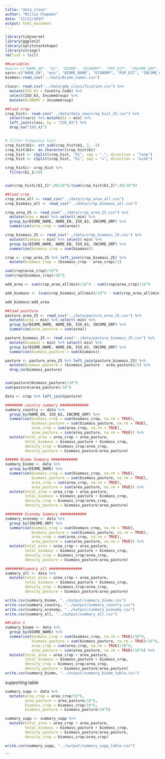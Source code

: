 ```yaml
---
title: "data_clean"
author: "Millie Chapman"
date: "12/21/2019"
output: html_document
---
```


```r
library(tidyverse)
library(ggplot2)
library(splitstackshape)
library(stringr)
rm(list = ls())
```

```r
##variables
#vars<-c("NAME_EN", "b1", "BIOME", "ECONOMY", "POP_EST", "INCOME_GRP", "ISO_A3")
vars<-c("NAME_EN", "min", "BIOME_NAME", "ECONOMY", "POP_EST", "INCOME_GRP", "ISO_A3")
biomes<-read_csv("../data/Biome_names.csv")

class<- read.csv("../data/gdp_classification.csv") %>%
  mutate(ISO_A3 = Country.Code) %>%
  select(ISO_A3, IncomeGroup) %>%
  mutate(ECONOMY = IncomeGroup) 
```

```r
##load crop
crop_hist<- read.csv("../data/data_new/crop_hist_25.csv") %>%
  select(vars) %>% mutate(b1 = min) %>%
  left_join(class, by = "ISO_A3") %>%
  drop_na("ISO_A3")
  

# filter frequency hist
crop_hist$b1<- str_sub(crop_hist$b1, 2, -2)
crop_hist$b1<- as.character(crop_hist$b1)
crop_hist <- cSplit(crop_hist, "b1", sep = ",", direction = "long")
crop_hist <- cSplit(crop_hist, "b1", sep = "=", direction = "wide")

crop_histL<- crop_hist %>%
  filter(b1_1<10) 


sum(crop_histL$b1_2)*.09/10^6/(sum(crop_hist$b1_2)*.09/10^6)
```

```r
##load crop
crop_area_all <- read_csv("../data/crop_area_all.csv") 
crop_biomass_all <- read_csv("../data/crop_biomass_all.csv")

crop_area_25 <- read_csv("../data/crop_area_25.csv") %>%
  mutate(area = min) %>% select(-min) %>%
  group_by(BIOME_NAME, NAME_EN, ISO_A3, INCOME_GRP) %>% 
  summarise(area_crop = sum(area))

crop_biomass_25 <- read_csv("../data/crop_biomass_25.csv") %>% 
  mutate(biomass = min) %>% select(-min) %>%
  group_by(BIOME_NAME, NAME_EN, ISO_A3, INCOME_GRP) %>% 
  summarise(biomass_crop = sum(biomass))

crop <- crop_area_25 %>% left_join(crop_biomass_25) %>%
  mutate(biomass_crop = (biomass_crop - area_crop)/2)

sum(crop$area_crop)/10^9
sum(crop$biomass_crop)/10^9

add_area <- sum(crop_area_all$min)/10^9 - sum(crop$area_crop)/10^9

add_biomass <- (sum(crop_biomass_all$min)/10^9 - sum(crop_area_all$min)/10^9)/2 - sum(crop$biomass_crop)/10^9

add_biomass/add_area
```
```r
##load pastture
pasture_area_25 <- read_csv("../data/pasture_area_25.csv") %>%
  mutate(area = min) %>% select(-min) %>%
  group_by(BIOME_NAME, NAME_EN, ISO_A3, INCOME_GRP) %>% 
  summarise(area_pasture = sum(area))

pasture_biomass_25 <- read_csv("../data/pasture_biomass_25.csv") %>%
  mutate(biomass = min) %>% select(-min) %>%
  group_by(BIOME_NAME, NAME_EN, ISO_A3, INCOME_GRP) %>% 
  summarise(biomass_pasture = sum(biomass))

pasture <- pasture_area_25 %>% left_join(pasture_biomass_25) %>%
  mutate(biomass_pasture = (biomass_pasture - area_pasture)/2) %>%
  drop_na(biomass_pasture)


sum(pasture$biomass_pasture)/10^9
sum(pasture$area_pasture)/10^9
```

```r
data <- crop %>% left_join(pasture)
```

```r
######## country summary #############
summary_country <- data %>%
  group_by(NAME_EN, ISO_A3, INCOME_GRP) %>%
  summarise(biomass_crop = sum(biomass_crop, na.rm = TRUE),
            biomass_pasture = sum(biomass_pasture, na.rm = TRUE),
            area_crop = sum(area_crop, na.rm = TRUE),
            area_pasture = sum(area_pasture, na.rm = TRUE)) %>%
  mutate(total_area = area_crop + area_pasture,
         total_biomass = biomass_pasture + biomass_crop,
         density_crop = biomass_crop/area_crop,
         density_pasture = biomass_pasture/area_pasture)
```


```r
###### Biome Summary ############
summary_biome <- data %>%
  group_by(BIOME_NAME) %>%
  summarise(biomass_crop = sum(biomass_crop, na.rm = TRUE),
            biomass_pasture = sum(biomass_pasture, na.rm = TRUE),
            area_crop = sum(area_crop, na.rm = TRUE),
            area_pasture = sum(area_pasture, na.rm = TRUE)) %>%
  mutate(total_area = area_crop + area_pasture,
         total_biomass = biomass_pasture + biomass_crop,
         density_crop = biomass_crop/area_crop,
         density_pasture = biomass_pasture/area_pasture)
```

```r
######## Economy Summary ############
summary_economy <- data %>%
  group_by(INCOME_GRP) %>%
  summarise(biomass_crop = sum(biomass_crop, na.rm = TRUE),
            biomass_pasture = sum(biomass_pasture, na.rm = TRUE),
            area_crop = sum(area_crop, na.rm = TRUE),
            area_pasture = sum(area_pasture, na.rm = TRUE)) %>%
  mutate(total_area = area_crop + area_pasture,
         total_biomass = biomass_pasture + biomass_crop,
         density_crop = biomass_crop/area_crop,
         density_pasture = biomass_pasture/area_pasture)
```

```r
########Summary all ###############
summary_all <- data %>%
  mutate(total_area = area_crop + area_pasture,
         total_biomass = biomass_pasture + biomass_crop,
         density_crop = biomass_crop/area_crop,
         density_pasture = biomass_pasture/area_pasture)
```

```r
write.csv(summary_biome, "../output/summary_biome.csv")
write.csv(summary_country, "../output/summary_country.csv")
write.csv(summary_economy, "../output/summary_economy.csv")
write.csv(summary_all, "../output/summary_all.csv")
```

```r
##table 1
summary_biome <- data %>%
  group_by(BIOME_NAME) %>%
  summarise(biomass_crop = sum(biomass_crop, na.rm = TRUE)/10^6,
            biomass_pasture = sum(biomass_pasture, na.rm = TRUE)/10^6,
            area_crop = sum(area_crop, na.rm = TRUE)/10^6,
            area_pasture = sum(area_pasture, na.rm = TRUE)/10^6) %>%
  mutate(total_area = area_crop + area_pasture,
         total_biomass = biomass_pasture + biomass_crop,
         density_crop = biomass_crop/area_crop,
         density_pasture = biomass_pasture/area_pasture)
write.csv(summary_biome, "../output/summary_biome_table.csv")

```

supporting table
```r
summary_supp <- data %>%
  mutate(area_crop = area_crop/10^6,
         area_pasture = area_pasture/10^6,
         biomass_crop = biomass_crop/10^6,
         biomass_pasture = biomass_pasture/10^6)

summary_supp <- summary_supp %>%
  mutate(total_area = area_crop + area_pasture,
         total_biomass = biomass_pasture + biomass_crop,
         density_pasture = biomass_pasture/area_pasture,
         density_crop = biomass_crop/area_crop)

write.csv(summary_supp, "../output/summary_supp_table.csv")


```
```

